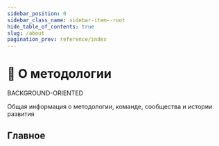 ```yaml
---
sidebar_position: 0
sidebar_class_name: sidebar-item--root
hide_table_of_contents: true
slug: /about
pagination_prev: reference/index
---
```


# 🍰 О методологии

<span class="badge badge--violet margin-bottom--md">BACKGROUND-ORIENTED</span>

<p class="summary">
Общая информация о методологии, команде, сообщества и истории развития
</p>

## Главное


<Row 
    title="Миссия" 
    description="Цели и ограничения методологии"
    to="/docs/about/mission"
    Icon={StarOutlined}
/>

